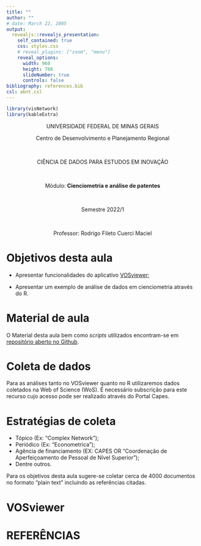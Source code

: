 ```yaml
---
title: ""
author: ""
# date: March 22, 2005
output: 
  revealjs::revealjs_presentation:
    self_contained: true
    css: styles.css
    # reveal_plugins: ["zoom", "menu"]
    reveal_options:
      width: 960
      height: 768
      slideNumber: true
      controls: false
bibliography: references.bib
csl: abnt.csl
---
```


```r

library(visNetwork)
library(kableExtra)

```

<center>

UNIVERSIDADE FEDERAL DE MINAS GERAIS

</center>

<center>

<medium>Centro de Desenvolvimento e Planejamento Regional</medium>

</center>

<br>

<center>

CIÊNCIA DE DADOS PARA ESTUDOS EM INOVAÇÃO

</center>

<br>

<center>

Módulo: **Cienciometria e análise de patentes**

</center>

<br>

<center>

Semestre 2022/1

</center>

<br>

<center>

Professor: Rodrigo Fileto Cuerci Maciel

</center>

# Objetivos desta aula

-   Apresentar funcionalidades do aplicativo [VOSviewer](https://www.vosviewer.com/){target="_blank"};

-   Apresentar um exemplo de análise de dados em cienciometria através do R.

# Material de aula

O Material desta aula bem como *scripts* utilizados encontram-se em [repositório aberto no Github](https://github.com/rodfileto-ufmg/ciencia_dados_inova/tree/main/03_cienciometria/apresenta%C3%A7%C3%A3o){target="_blank"}.

# Coleta de dados

Para as análises tanto no VOSviewer quanto no R utilizaremos dados coletados na Web of Science (WoS). É necessário subscrição para este recurso cujo acesso pode ser realizado através do Portal Capes.

# Estratégias de coleta

- Tópico (Ex: "Complex Network");
- Periódico (Ex: "Econometrica");
- Agência de financiamento (EX: CAPES OR "Coordenação de Aperfeiçoamento de Pessoal de Nível Superior");
- Dentre outros.

Para os objetivos desta aula sugere-se coletar cerca de 4000 documentos no formato "plain text" incluindo as referências citadas.

# VOSviewer




# REFERÊNCIAS
